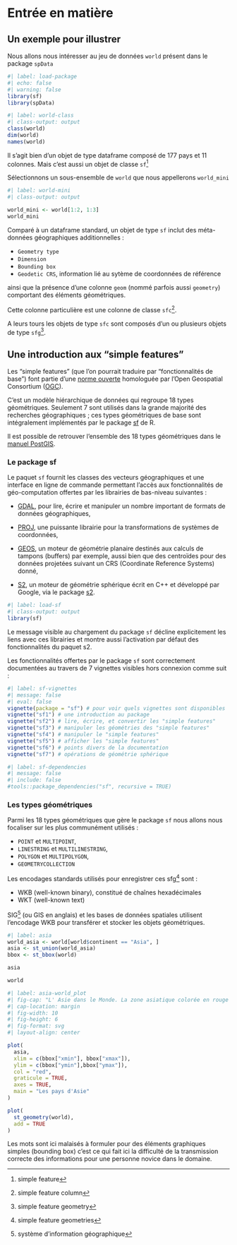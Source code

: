 # Entrée en matière 

## Un exemple pour illustrer

Nous allons nous intéresser au jeu de données `world` présent dans le package `spData`

```r
#| label: load-package
#| echo: false
#| warning: false
library(sf)
library(spData)
```

```r
#| label: world-class
#| class-output: output
class(world)
dim(world)
names(world)
```

Il s'agit bien d'un objet de type dataframe composé de 177 pays et 11 colonnes.
Mais c'est aussi un objet de classe `sf`^[simple feature] <br>

Sélectionnons un sous-ensemble de `world` que nous appellerons `world_mini`

```r
#| label: world-mini
#| class-output: output

world_mini <- world[1:2, 1:3]
world_mini
```

Comparé à un dataframe standard, un objet de type `sf` inclut des méta-données géographiques additionnelles :

- `Geometry type`
- `Dimension`
- `Bounding box`
- `Geodetic CRS`, information lié au sytème de coordonnées de référence

ainsi que la présence d'une colonne `geom` (nommé parfois aussi `geometry`) comportant des éléments géométriques.

Cette colonne particulière est une colonne de classe `sfc`^[simple feature column]. <br>

A leurs tours les objets de type `sfc` sont composés d'un ou plusieurs objets de type `sfg`^[simple feature geometry].


## Une introduction aux "simple features"

Les "simple features" (que l'on pourrait traduire par "fonctionnalités de base") font partie d'une [norme ouverte](http://portal.opengeospatial.org/files/?artifact_id=25355) homologuée par l'Open Geospatial Consortium ([OGC](https://www.ogc.org/)). <br>

C'est un modèle hiérarchique de données qui regroupe 18 types géométriques. Seulement 7 sont utilisés dans la grande majorité des recherches géographiques ; ces types géométriques de base sont intégralement implémentés par le package [sf](https://r-spatial.github.io/sf/) de R.

Il est possible de retrouver l'ensemble des 18 types géométriques dans le [manuel PostGIS](http://postgis.net/docs/using_postgis_dbmanagement.html).

### Le package sf

Le paquet `sf` fournit les classes des vecteurs géographiques et une interface en ligne de commande permettant l'accès aux fonctionnalités de géo-computation offertes par les librairies de bas-niveau suivantes :

- [GDAL](https://gdal.org/)\index{GDAL}, pour lire, écrire et manipuler un nombre important de formats de données géographiques,

- [PROJ](https://proj.org/), une puissante librairie pour la transformations de systèmes de coordonnées, 

- [GEOS](https://libgeos.org/)\index{GEOS}, un moteur de géométrie planaire destinés aux calculs de tampons (buffers) par exemple, aussi bien que des centroïdes pour des données projetées suivant un CRS (Coordinate Reference Systems) donné,

- [S2](https://s2geometry.io/), un moteur de géométrie sphérique écrit en C++ et développé par Google, via le package [s2](https://r-spatial.github.io/s2/).


```r
#| label: load-sf
#| class-output: output
library(sf)
```

Le message visible au chargement du package `sf` décline explicitement les liens avec ces librairies et montre aussi l'activation par défaut des fonctionnalités du paquet s2.

Les fonctionnalités offertes par le package `sf` sont correctement documentées au travers de 7 vignettes visibles hors connexion comme suit :

```r
#| label: sf-vignettes
#| message: false
#| eval: false
vignette(package = "sf") # pour voir quels vignettes sont disponibles
vignette("sf1") # une introduction au package
vignette("sf2") # lire, écrire, et convertir les "simple features"
vignette("sf3") # manipuler les géométries des "simple features"
vignette("sf4") # manipuler le "simple features"
vignette("sf5") # afficher les "simple features"
vignette("sf6") # points divers de la documentation
vignette("sf7") # opérations de géométrie sphérique
```

```r
#| label: sf-dependencies
#| message: false
#| include: false
#tools::package_dependencies("sf", recursive = TRUE)
```

### Les types géométriques

Parmi les 18 types géométriques que gère le package `sf` nous allons nous focaliser sur les plus communément utilisés :

- `POINT` et `MULTIPOINT`,
- `LINESTRING` et `MULTILINESTRING`,
- `POLYGON` et `MULTIPOLYGON`,
- `GEOMETRYCOLLECTION`

Les encodages standards utilisés pour enregistrer ces sfg^[simple feature geometries] sont :

- WKB (well-known binary), constitué de chaînes hexadécimales
- WKT (well-known text)

SIG^[système d'information géographique] (ou GIS en anglais) et les bases de données spatiales utilisent l'encodage WKB pour transférer et stocker les objets géométriques. <br>

















```r
#| label: asia
world_asia <- world[world$continent == "Asia", ]
asia <- st_union(world_asia)
bbox <- st_bbox(world)

asia

world

```

```r
#| label: asia-world_plot
#| fig-cap: "L' Asie dans le Monde. La zone asiatique colorée en rouge a été affichée avec les limites de cadre (bounding box) de la carte du Monde. L'ensemble des pays du Monde avec leurs frontières respectives ont été ensuite affichés au-dessus de la zone déjà tracée."
#| cap-location: margin
#| fig-width: 10
#| fig-height: 6
#| fig-format: svg
#| layout-align: center

plot(
  asia, 
  xlim = c(bbox["xmin"], bbox["xmax"]), 
  ylim = c(bbox["ymin"],bbox["ymax"]),
  col = "red",
  graticule = TRUE,
  axes = TRUE,
  main = "Les pays d'Asie"
)

plot(
  st_geometry(world), 
  add = TRUE
)

```



::: {.callout-note}

Les mots sont ici malaisés à formuler pour des éléments graphiques simples (bounding box) c'est ce qui fait ici la difficulté de la transmission correcte des informations pour une personne novice dans le domaine.

:::
